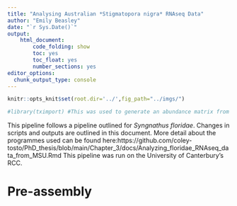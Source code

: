 ```yaml
---
title: "Analysing Australian *Stigmatopora nigra* RNAseq Data"
author: "Emily Beasley"
date: "`r Sys.Date()`"
output: 
    html_document:
        code_folding: show
        toc: yes
        toc_float: yes
        number_sections: yes
editor_options: 
  chunk_output_type: console
---
```


```r
knitr::opts_knit$set(root.dir='../',fig_path="../imgs/")
```

``` r
#library(tximport) #This was used to generate an abundance matrix from the salmon quant outputs
```
This pipeline follows a pipeline outlined for _Syngnathus floridae_. Changes in scripts and outputs are outlined in this document. More detail about the programmes used can be found here:https://github.com/coley-tosto/PhD_thesis/blob/main/Chapter_3/docs/Analyzing_floridae_RNAseq_data_from_MSU.Rmd This pipeline was run on the University of Canterbury's RCC.

# Pre-assembly